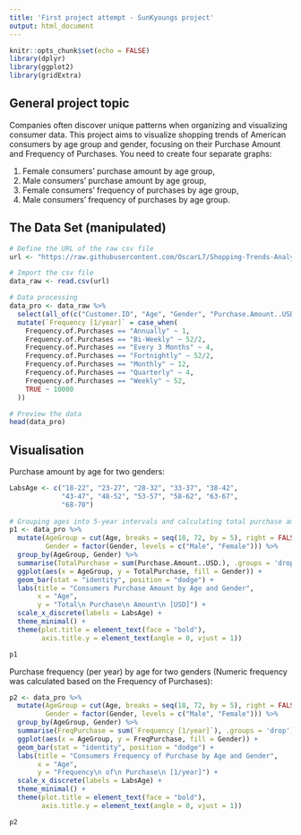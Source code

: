 ```yaml
---
title: 'First project attempt - SunKyoungs project'
output: html_document
---
```


```r
knitr::opts_chunk$set(echo = FALSE)
library(dplyr)
library(ggplot2)
library(gridExtra)
```
## General project topic

Companies often discover unique patterns when organizing and visualizing consumer data. This project aims to visualize shopping trends of American consumers by age group and gender, focusing on their Purchase Amount and Frequency of Purchases. You need to create four separate graphs:

  1. Female consumers’ purchase amount by age group,
  2. Male consumers’ purchase amount by age group,
  3. Female consumers’ frequency of purchases by age group,
  4. Male consumers’ frequency of purchases by age group.

## The Data Set (manipulated)
```r
# Define the URL of the raw csv file
url <- "https://raw.githubusercontent.com/OscarL7/Shopping-Trends-Analysis/main/shopping_trends_updated.csv"

# Import the csv file 
data_raw <- read.csv(url)

# Data processing
data_pro <- data_raw %>%
  select(all_of(c("Customer.ID", "Age", "Gender", "Purchase.Amount..USD.", "Frequency.of.Purchases"))) %>%
  mutate(`Frequency [1/year]` = case_when(
    Frequency.of.Purchases == "Annually" ~ 1,
    Frequency.of.Purchases == "Bi-Weekly" ~ 52/2,
    Frequency.of.Purchases == "Every 3 Months" ~ 4,
    Frequency.of.Purchases == "Fortnightly" ~ 52/2,
    Frequency.of.Purchases == "Monthly" ~ 12,
    Frequency.of.Purchases == "Quarterly" ~ 4,
    Frequency.of.Purchases == "Weekly" ~ 52,
    TRUE ~ 10000
  ))

# Preview the data
head(data_pro)
```

## Visualisation

Purchase amount by age for two genders:

```r
LabsAge <- c("18-22", "23-27", "28-32", "33-37", "38-42",
             "43-47", "48-52", "53-57", "58-62", "63-67",
             "68-70")
  
# Grouping ages into 5-year intervals and calculating total purchase amount by age group and gender
p1 <- data_pro %>%
  mutate(AgeGroup = cut(Age, breaks = seq(18, 72, by = 5), right = FALSE),
         Gender = factor(Gender, levels = c("Male", "Female"))) %>%
  group_by(AgeGroup, Gender) %>%
  summarise(TotalPurchase = sum(Purchase.Amount..USD.), .groups = 'drop') %>%
  ggplot(aes(x = AgeGroup, y = TotalPurchase, fill = Gender)) +
  geom_bar(stat = "identity", position = "dodge") +
  labs(title = "Consumers Purchase Amount by Age and Gender",
       x = "Age",
       y = "Total\n Purchase\n Amount\n [USD]") +
  scale_x_discrete(labels = LabsAge) +
  theme_minimal() +
  theme(plot.title = element_text(face = "bold"),
        axis.title.y = element_text(angle = 0, vjust = 1)) 

p1
```

Purchase frequency (per year) by age for two genders (Numeric frequency was calculated based on the Frequency of Purchases):
```r
p2 <- data_pro %>%
  mutate(AgeGroup = cut(Age, breaks = seq(18, 72, by = 5), right = FALSE),
         Gender = factor(Gender, levels = c("Male", "Female"))) %>%
  group_by(AgeGroup, Gender) %>%
  summarise(FreqPurchase = sum(`Frequency [1/year]`), .groups = 'drop') %>%
  ggplot(aes(x = AgeGroup, y = FreqPurchase, fill = Gender)) +
  geom_bar(stat = "identity", position = "dodge") +
  labs(title = "Consumers Frequency of Purchase by Age and Gender",
       x = "Age",
       y = "Frequency\n of\n Purchase\n [1/year]") +
  scale_x_discrete(labels = LabsAge) +
  theme_minimal() +
  theme(plot.title = element_text(face = "bold"),
        axis.title.y = element_text(angle = 0, vjust = 1)) 

p2


```